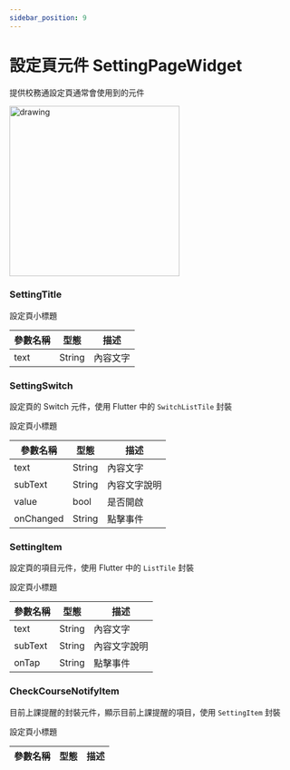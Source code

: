 ```yaml
---
sidebar_position: 9
---
```


# 設定頁元件 SettingPageWidget

提供校務通設定頁通常會使用到的元件

 <img src="../../images/widgets/setting_page_widgets.jpg" alt="drawing" width="300"/>

### SettingTitle

設定頁小標題

| 參數名稱                         | 型態                             | 描述                             |
| ------------------------------- | ------------------------------- | ------------------------------- |
| text | String | 內容文字 |

### SettingSwitch

設定頁的 Switch 元件，使用 Flutter 中的 `SwitchListTile` 封裝

設定頁小標題

| 參數名稱                         | 型態                             | 描述                             |
| ------------------------------- | ------------------------------- | ------------------------------- |
| text | String | 內容文字 |
| subText | String | 內容文字說明 |
| value | bool | 是否開啟 |
| onChanged | String | 點擊事件 |

### SettingItem

設定頁的項目元件，使用 Flutter 中的 `ListTile` 封裝

設定頁小標題

| 參數名稱                         | 型態                             | 描述                             |
| ------------------------------- | ------------------------------- | ------------------------------- |
| text | String | 內容文字 |
| subText | String | 內容文字說明 |
| onTap | String | 點擊事件 |

### CheckCourseNotifyItem

目前上課提醒的封裝元件，顯示目前上課提醒的項目，使用 `SettingItem` 封裝

設定頁小標題

| 參數名稱                         | 型態                             | 描述                             |
| ------------------------------- | ------------------------------- | ------------------------------- |

